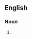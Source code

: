 {{also|pencil-necks}}

==English==

===Noun===
{{head|en|noun plural form}}

# {{plural of|pencilneck|lang=en}}